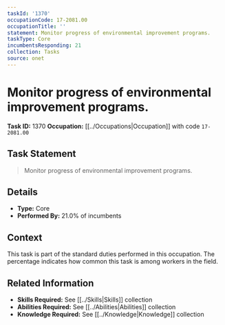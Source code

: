 ```yaml
---
taskId: '1370'
occupationCode: 17-2081.00
occupationTitle: ''
statement: Monitor progress of environmental improvement programs.
taskType: Core
incumbentsResponding: 21
collection: Tasks
source: onet
---
```

# Monitor progress of environmental improvement programs.

**Task ID:** 1370
**Occupation:** [[../Occupations|Occupation]] with code `17-2081.00`

## Task Statement

> Monitor progress of environmental improvement programs.

## Details

- **Type:** Core
- **Performed By:** 21.0% of incumbents

## Context

This task is part of the standard duties performed in this occupation. The percentage indicates how common this task is among workers in the field.

## Related Information

- **Skills Required:** See [[../Skills|Skills]] collection
- **Abilities Required:** See [[../Abilities|Abilities]] collection
- **Knowledge Required:** See [[../Knowledge|Knowledge]] collection
